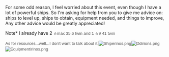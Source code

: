 For some odd reason, I feel worried about this event, even though I have a lot of powerful ships. So I'm asking for help from you to give me advice on: ships to level up, ships to obtain, equipment needed, and things to improve, Any other advice would be greatly appreciated!

Note* I already have 2 <span style="color:rgb(84,84,84);font-family:arial,sans-serif;font-size:small;font-weight:normal;line-height:18.2px;">✮max 35.6 twin and 1 </span><span style="color:rgb(84,84,84);font-family:arial,sans-serif;font-size:small;font-weight:normal;line-height:18.2px;">✮9 41 twin</span>

<span style="color:rgb(84,84,84);font-family:arial,sans-serif;font-size:small;font-weight:normal;line-height:18.2px;">As for resources...well...I don't want to talk about it.[[File:Shiperinos.png|left]][[File:Ddirions.png|right]][[File:Equipmentirinos.png|right]]</span><ac_metadata title="Is my fleet okay for medium difficulty?"> </ac_metadata>